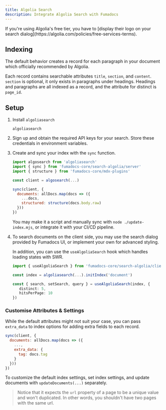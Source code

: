 ```yaml
---
title: Algolia Search
description: Integrate Algolia Search with Fumadocs
---
```


<Callout title="Notice">
  If you're using Algolia's free tier, you have to [display their logo on your
  search dialog](https://algolia.com/policies/free-services-terms).
</Callout>

## Indexing

The default behavior creates a record for each paragraph in your document which
officially recommended by Algolia.

Each record contains searchable attributes `title`, `section`, and `content`.
`section` is optional, it only exists in paragraphs under headings. Headings and
paragraphs are all indexed as a record, and the attribute for distinct is
`page_id`.

## Setup

1. Install `algoliasearch`

   ```package-install
   algoliasearch
   ```

2. Sign up and obtain the required API keys for your search. Store these
   credentials in environment variables.

3. Create and sync your index with the `sync` function.

   ```js
   import algosearch from 'algoliasearch'
   import { sync } from 'fumadocs-core/search-algolia/server'
   import { structure } from 'fumadocs-core/mdx-plugins'

   const client = algosearch(...)

   sync(client, {
     documents: allDocs.map(docs => ({
       ...docs,
       structured: structure(docs.body.raw)
     }))
   })
   ```

   You may make it a script and manually sync with `node ./update-index.mjs`, or
   integrate it with your CI/CD pipeline.

4. To search documents on the client side, you may use the search dialog
   provided by Fumadocs UI, or implement your own for advanced styling.

   In addition, you can use the `useAlgoliaSearch` hook which handles loading
   states with SWR.

   ```ts
   import { useAlgoliaSearch } from 'fumadocs-core/search-algolia/client'

   const index = algoliasearch(...).initIndex('document')

   const { search, setSearch, query } = useAlgoliaSearch(index, {
      distinct: 5,
      hitsPerPage: 10
   })
   ```

### Customise Attributes & Settings

While the default attributes might not suit your case, you can pass `extra_data`
to index options for adding extra fields to each record.

```js
sync(client, {
  documents: allDocs.map(docs => ({
    ...,
    extra_data: {
      tag: docs.tag
    }
  }))
})
```

To customize the default index settings, set index settings, and update
documents with `updateDocuments(...)` separately.

> Notice that it expects the `url` property of a page to be a unique value and
> won't duplicated. In other words, you shouldn't have two pages with the same
> url.
